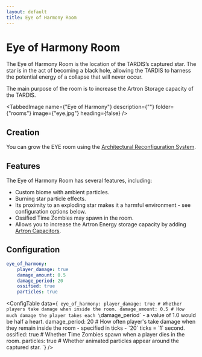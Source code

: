 ```yaml
---
layout: default
title: Eye of Harmony Room
---
```



# Eye of Harmony Room

The Eye of Harmony Room is the location of the TARDISʼs captured star. The star is in the act of becoming a black hole, allowing the TARDIS to harness the potential energy of a collapse that will never occur.

The main purpose of the room is to increase the Artron Storage capacity of the TARDIS.

<TabbedImage name={"Eye of Harmony"} description={""} folder={"rooms"} image={"eye.jpg"} heading={false} />

## Creation

You can grow the EYE room using the [Architectural Reconfiguration System](/ars).

## Features

The Eye of Harmony Room has several features, including:

- Custom biome with ambient particles.
- Burning star particle effects.
- Its proximity to an exploding star makes it a harmful environment - see configuration options below.
- Ossified Time Zombies may spawn in the room.
- Allows you to increase the Artron Energy storage capacity by adding [Artron Capacitors](/artron-capacitor).

## Configuration

```yaml title="/plugins/TARDIS/config.yml"
eye_of_harmony:
    player_damage: true
    damage_amount: 0.5
    damage_period: 20
    ossified: true
    particles: true
```

<ConfigTable data={`
eye_of_harmony:
    player_damage: true # Whether players take damage when inside the room.
    damage_amount: 0.5 # How much damage the player takes each \`damage_period\` - a value of 1.0 would be half a heart.
    damage_period: 20 # How often player's take damage when they remain inside the room - specified in ticks - \`20\` ticks = \`1\` second.
    ossified: true # Whether Time Zombies spawn when a player dies in the room.
    particles: true # Whether animated particles appear around the captured star.
`} />
